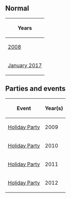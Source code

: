 {{CPW|Captain's Quarters}}

==Normal==
<center>
{|class="wikitable" border="1"
!Years
|-
|[[Media:RoomsShipquarters.swf|2008]]
|-
|[[Media:RoomsShipquarters-January2017.swf|January 2017]]
|}
</center>

==Parties and events==
<center>
{|class="wikitable" border="1"
!Event
!Year(s)
|-
|[http://archives.clubpenguinwiki.info/swf.cpcheats.info/rooms/2009/christmas_december_2009/main_party/rooms/shipquarters.swf Holiday Party]||2009
|-
|[[Media:HolidayParty2010ShipQuarters.swf|Holiday Party]]||2010
|-
|[[Media:HolidayParty2011ShipQuarters.swf|Holiday Party]]||2011
|-
|[[Media:HolidayParty2012ShipQuarters.swf|Holiday Party]]||2012
|}
</center>

{{Places}}
